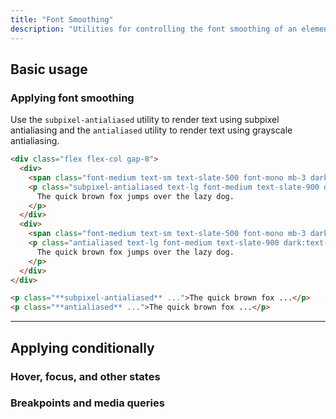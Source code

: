 ---
title: "Font Smoothing"
description: "Utilities for controlling the font smoothing of an element."
---



## Basic usage

### Applying font smoothing

Use the `subpixel-antialiased` utility to render text using subpixel antialiasing and the `antialiased` utility to render text using grayscale antialiasing.

```html {{ example: true }}
<div class="flex flex-col gap-8">
  <div>
    <span class="font-medium text-sm text-slate-500 font-mono mb-3 dark:text-slate-400">subpixel-antialiased</span>
    <p class="subpixel-antialiased text-lg font-medium text-slate-900 dark:text-slate-200">
      The quick brown fox jumps over the lazy dog.
    </p>
  </div>
  <div>
    <span class="font-medium text-sm text-slate-500 font-mono mb-3 dark:text-slate-400">antialiased</span>
    <p class="antialiased text-lg font-medium text-slate-900 dark:text-slate-200">
      The quick brown fox jumps over the lazy dog.
    </p>
  </div>
</div>
```

```html
<p class="**subpixel-antialiased** ...">The quick brown fox ...</p>
<p class="**antialiased** ...">The quick brown fox ...</p>
```

---

## <Heading ignore>Applying conditionally</Heading>

### <Heading ignore>Hover, focus, and other states</Heading>

<HoverFocusAndOtherStates defaultClass="antialiased" featuredClass="subpixel-antialiased" element="p" />

### <Heading ignore>Breakpoints and media queries</Heading>

<BreakpointsAndMediaQueries defaultClass="antialiased" featuredClass="subpixel-antialiased" element="p" />
